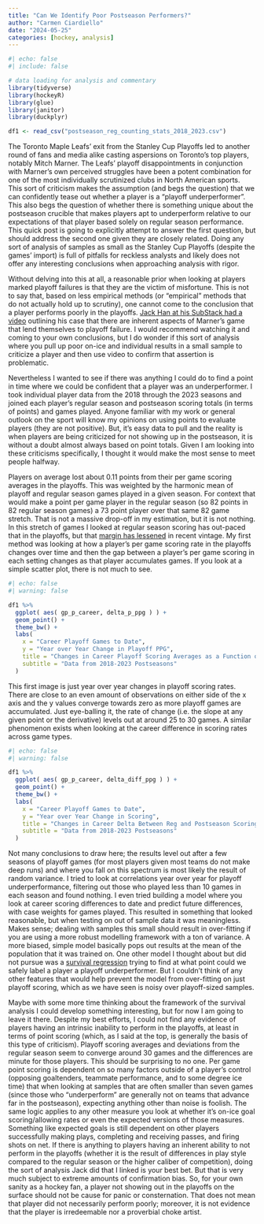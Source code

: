 ```yaml
---
title: "Can We Identify Poor Postseason Performers?"
author: "Carmen Ciardiello"
date: "2024-05-25"
categories: [hockey, analysis]
---
```




```r
#| echo: false
#| include: false

# data loading for analysis and commentary
library(tidyverse)
library(hockeyR)
library(glue)
library(janitor)
library(duckplyr)

df1 <- read_csv("postseason_reg_counting_stats_2018_2023.csv")


```

The Toronto Maple Leafs' exit from the Stanley Cup Playoffs led to another round of fans and media alike casting aspersions on Toronto's top players, notably Mitch Marner. The Leafs' playoff disappointments in conjunction with Marner's own perceived struggles have been a potent combination for one of the most individually scrutinized clubs in North American sports. This sort of criticism makes the assumption (and begs the question) that we can confidently tease out whether a player is a "playoff underperformer". This also begs the question of whether there is something unique about the postseason crucible that makes players apt to underperform relative to our expectations of that player based solely on regular season performance. This quick post is going to explicitly attempt to answer the first question, but should address the second one given they are closely related. Doing any sort of analysis of samples as small as the Stanley Cup Playoffs (despite the games' import) is full of pitfalls for reckless analysts and likely does not offer any interesting conclusions when approaching analysis with rigor.  

Without delving into this at all, a reasonable prior when looking at players marked playoff failures is that they are the victim of misfortune. This is not to say that, based on less empirical methods (or "empirical" methods that do not actually hold up to scrutiny), one cannot come to the conclusion that a player performs poorly in the playoffs. [Jack Han at his SubStack had a video](https://jhanhky.substack.com/p/why-does-marner-struggle-in-the-playoffs?utm_campaign=post&utm_medium=web&triedRedirect=true&initial_medium=video) outlining his case that there are inherent aspects of Marner's game that lend themselves to playoff failure. I would recommend watching it and coming to your own conclusions, but I do wonder if this sort of analysis where you pull up poor on-ice and individual results in a small sample to criticize a player and then use video to confirm that assertion is problematic. 

Nevertheless I wanted to see if there was anything I could do to find a point in time where we could be confident that a player was an underperformer. I took individual player data from the 2018 through the 2023 seasons and joined each player's regular season and postseason scoring totals (in terms of points) and games played. Anyone familiar with my work or general outlook on the sport will know my opinions on using points to evaluate players (they are not positive). But, it's easy data to pull and the reality is when players are being criticized for not showing up in the postseason, it is without a doubt almost always based on point totals. Given I am looking into these criticisms specifically, I thought it would make the most sense to meet people halfway.  

Players on average lost about 0.11 points from their per game scoring averages in the playoffs. This was weighted by the harmonic mean of playoff and regular season games played in a given season. For context that would make a point per game player in the regular season (so 82 points in 82 regular season games) a 73 point player over that same 82 game stretch. That is not a massive drop-off in my estimation, but it is not nothing. In this stretch of games I looked at regular season scoring has out-paced that in the playoffs, but that [margin has lessened](https://soundofhockey.com/2023/05/18/data-dump-2023-stanley-cup-playoff-scoring/) in recent vintage. My first method was looking at how a player's per game scoring rate in the playoffs changes over time and then the gap between a player's per game scoring in each setting changes as that player accumulates games. If you look at a simple scatter plot, there is not much to see. 

```r
#| echo: false
#| warning: false

df1 %>% 
  ggplot( aes( gp_p_career, delta_p_ppg ) ) + 
  geom_point() +
  theme_bw() + 
  labs(
    x = "Career Playoff Games to Date", 
    y = "Year over Year Change in Playoff PPG", 
    title = "Changes in Career Playoff Scoring Averages as a Function of Games Played", 
    subtitle = "Data from 2018-2023 Postseasons"   
  )


```

This first image is just year over year changes in playoff scoring rates. There are close to an even amount of observations on either side of the x axis and the y values converge towards zero as more playoff games are accumulated. Just eye-balling it, the rate of change (i.e. the slope at any given point or the derivative) levels out at around 25 to 30 games. A similar phenomenon exists when looking at the career difference in scoring rates across game types. 

```r
#| echo: false
#| warning: false

df1 %>% 
  ggplot( aes( gp_p_career, delta_diff_ppg ) ) + 
  geom_point() +
  theme_bw() + 
  labs(
    x = "Career Playoff Games to Date", 
    y = "Year over Year Change in Scoring", 
    title = "Changes in Career Delta Between Reg and Postseason Scoring", 
    subtitle = "Data from 2018-2023 Postseasons"   
  )


```

Not many conclusions to draw here; the results level out after a few seasons of playoff games (for most players given most teams do not make deep runs) and where you fall on this spectrum is most likely the result of random variance. I tried to look at correlations year over year for playoff underperformance, filtering out those who played less than 10 games in each season and found nothing. I even tried building a model where you look at career scoring differences to date and predict future differences, with case weights for games played. This resulted in something that looked reasonable, but when testing on out of sample data it was meaningless. Makes sense; dealing with samples this small should result in over-fitting if you are using a more robust modelling framework with a ton of variance. A more biased, simple model basically pops out results at the mean of the population that it was trained on. One other model I thought about but did not pursue was a [survival regression](https://en.wikipedia.org/wiki/Survival_analysis) trying to find at what point could we safely label a player a playoff underperformer. But I couldn't think of any other features that would help prevent the model from over-fitting on just playoff scoring, which as we have seen is noisy over playoff-sized samples.  

Maybe with some more time thinking about the framework of the survival analysis I could develop something interesting, but for now I am going to leave it there. Despite my best efforts, I could not find any evidence of players having an intrinsic inability to perform in the playoffs, at least in terms of point scoring (which, as I said at the top, is generally the basis of this type of criticism). Playoff scoring averages and deviations from the regular season seem to converge around 30 games and the differences are minute for those players. This should be surprising to no one. Per game point scoring is dependent on so many factors outside of a player's control (opposing goaltenders, teammate performance, and to some degree ice time) that when looking at samples that are often smaller than seven games (since those who "underperform" are generally not on teams that advance far in the postseason), expecting anything other than noise is foolish. The same logic applies to any other measure you look at whether it's on-ice goal scoring/allowing rates or even the expected versions of those measures. Something like expected goals is still dependent on other players successfully making plays, completing and receiving passes, and firing shots on net. If there is anything to players having an inherent ability to not perform in the playoffs (whether it is the result of differences in play style compared to the regular season or the higher caliber of competition), doing the sort of analysis Jack did that I linked is your best bet. But that is very much subject to extreme amounts of confirmation bias. So, for your own sanity as a hockey fan, a player not showing out in the playoffs on the surface should not be cause for panic or consternation. That does not mean that player did not necessarily perform poorly; moreover, it is not evidence that the player is irredeemable nor a proverbial choke artist. 